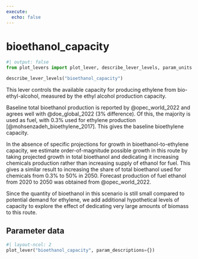 ```yaml
---
execute:
  echo: false
---
```


# bioethanol_capacity {#sec-bioethanol-capacity}

```python
#| output: false
from plot_levers import plot_lever, describe_lever_levels, param_units
```

```python
describe_lever_levels("bioethanol_capacity")
```

This lever controls the available capacity for producing ethylene from bio-ethyl-alcohol, measured by the ethyl alcohol production capacity.

Baseline total bioethanol production is reported by @opec_world_2022 and agrees well with @doe_global_2022 (3% difference).  Of this, the majority is used as fuel, with 0.3% used for ethylene production [@mohsenzadeh_bioethylene_2017].  This gives the baseline bioethylene capacity.

In the absence of specific projections for growth in bioethanol-to-ethylene capacity, we estimate order-of-magnitude possible growth in this route by taking projected growth in total bioethanol and dedicating it increasing chemicals production rather than increasing supply of ethanol for fuel.  This gives a similar result to increasing the share of total bioethanol used for chemicals from 0.3% to 50% in 2050.  Forecast production of fuel ethanol from 2020 to 2050 was obtained from @opec_world_2022.

Since the quantity of bioethanol in this scenario is still small compared to potential demand for ethylene, we add additional hypothetical levels of capacity to explore the effect of dedicating very large amounts of biomass to this route.

## Parameter data

```python
#| layout-ncol: 2
plot_lever("bioethanol_capacity", param_descriptions={})
```
